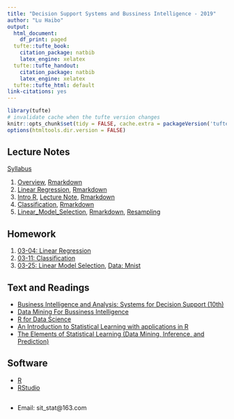 ```yaml
---
title: "Decision Support Systems and Bussiness Intelligence - 2019"
author: "Lu Haibo"
output:
  html_document:
    df_print: paged
  tufte::tufte_book:
    citation_package: natbib
    latex_engine: xelatex
  tufte::tufte_handout:
    citation_package: natbib
    latex_engine: xelatex
  tufte::tufte_html: default
link-citations: yes
---
```


```r
library(tufte)
# invalidate cache when the tufte version changes
knitr::opts_chunk$set(tidy = FALSE, cache.extra = packageVersion('tufte'))
options(htmltools.dir.version = FALSE)
```

## Lecture Notes

[Syllabus](lecture/0.syllabus.pdf)

1. [Overview](lecture/1.Overview.pdf), [Rmarkdown](lecture/1.Overview.Rmd)
2. [Linear Regression](lecture/2.LinearReg.pdf), [Rmarkdown](lecture/2.LinearReg.Rmd)
3. [Intro R](lecture/hadley_many_models.pdf), [Lecture Note](lecture/intro_r.html), [Rmarkdown](lecture/intro_r.Rmd)
4. [Classification](lecture/3.Classification.pdf), [Rmarkdown](lecture/3.Classification.Rmd)
5. [Linear_Model_Selection](lecture/5.Linear_Model_Selection.pdf), [Rmarkdown](lecture/5.Linear_Model_Selection.Rmd), [Resampling](lecture/4.Resampling.pdf)

## Homework

1. [03-04: Linear Regression](lecture/homework/homework1.pdf)
2. [03-11: Classification](lecture/homework/homework2.pdf)
3. [03-25: Linear Model Selection](lecture/mnist.R), [Data: Mnist](lecture/mnist.zip)

## Text and Readings

- [Business Intelligence and Analysis: Systems for Decision Support (10th)](book/Business_Intelligence_and_Analytics_Systems_for_Decision_10.pdf)
- [Data Mining For Bussiness Intelligence](book/DATA MINING For Bussiness Intelligence.zip)
- [R for Data Science](https://r4ds.had.co.nz/)
- [An Introduction to Statistical Learning with applications in R](book/An introduction to statistical learning with applications in R.pdf)
- [The Elements of Statistical Learning (Data Mining, Inference, and Prediction)](book/ESLII_print10.pdf)

## Software

- [R](https://www.r-project.org/)
- [RStudio](https://www.rstudio.com/)

##

- Email: sit_stat@163.com